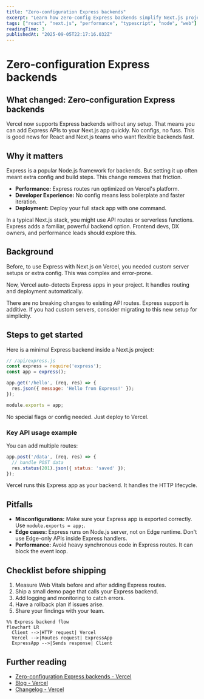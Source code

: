 ```yaml
---
title: "Zero-configuration Express backends"
excerpt: "Learn how zero-config Express backends simplify Next.js projects, improve developer experience, and speed up deployment."
tags: ["react", "next.js", "performance", "typescript", "node", "web"]
readingTime: 3
publishedAt: "2025-09-05T22:17:16.032Z"
---
```


# Zero-configuration Express backends

## What changed: Zero-configuration Express backends

Vercel now supports Express backends without any setup. That means you can add Express APIs to your Next.js app quickly. No configs, no fuss. This is good news for React and Next.js teams who want flexible backends fast.

## Why it matters

Express is a popular Node.js framework for backends. But setting it up often meant extra config and build steps. This change removes that friction.

- **Performance:** Express routes run optimized on Vercel's platform.
- **Developer Experience:** No config means less boilerplate and faster iteration.
- **Deployment:** Deploy your full stack app with one command.

In a typical Next.js stack, you might use API routes or serverless functions. Express adds a familiar, powerful backend option. Frontend devs, DX owners, and performance leads should explore this.

## Background

Before, to use Express with Next.js on Vercel, you needed custom server setups or extra config. This was complex and error-prone.

Now, Vercel auto-detects Express apps in your project. It handles routing and deployment automatically.

There are no breaking changes to existing API routes. Express support is additive. If you had custom servers, consider migrating to this new setup for simplicity.

## Steps to get started

Here is a minimal Express backend inside a Next.js project:

```js
// /api/express.js
const express = require('express');
const app = express();

app.get('/hello', (req, res) => {
  res.json({ message: 'Hello from Express!' });
});

module.exports = app;
```

No special flags or config needed. Just deploy to Vercel.

### Key API usage example

You can add multiple routes:

```js
app.post('/data', (req, res) => {
  // handle POST data
  res.status(201).json({ status: 'saved' });
});
```

Vercel runs this Express app as your backend. It handles the HTTP lifecycle.

## Pitfalls

- **Misconfigurations:** Make sure your Express app is exported correctly. Use `module.exports = app;`.
- **Edge cases:** Express runs on Node.js server, not on Edge runtime. Don't use Edge-only APIs inside Express handlers.
- **Performance:** Avoid heavy synchronous code in Express routes. It can block the event loop.

## Checklist before shipping

1. Measure Web Vitals before and after adding Express routes.
2. Ship a small demo page that calls your Express backend.
3. Add logging and monitoring to catch errors.
4. Have a rollback plan if issues arise.
5. Share your findings with your team.

```mermaid
%% Express backend flow
flowchart LR
  Client -->|HTTP request| Vercel
  Vercel -->|Routes request| ExpressApp
  ExpressApp -->|Sends response| Client
```

## Further reading

- [Zero-configuration Express backends - Vercel](https://vercel.com/changelog/zero-configuration-express-backends)
- [Blog - Vercel](https://vercel.com/blog)
- [Changelog - Vercel](https://vercel.com/changelog)

